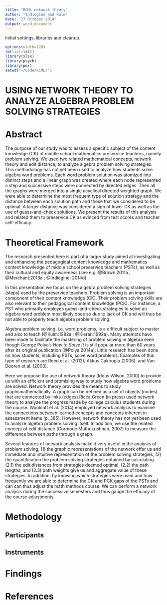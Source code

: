 ```yaml
---
title: "RCML network theory"
author: "Indiogine and Kulm"
date: "27 October 2014"
output: word_document
---
```


Initial settings, libraries and cleanup.
```r
options(width=120)
rm(list=ls())
library(xlsx)
library(psych)
library(pmr)
setwd("~/Code/RCML/")
```
<!---- do not use headers, page numbes, footers and footnotes ---->
<!---- 1/4 inch paragraph indentation  ---->
<!---- 1 inch margins ---->
<!----  max pages = 8 including references ---->
<!---- Font Times 12-pt, 1.5 line spacing, no extra lines between paragraphs ---->
<!---- Theoretical framework and related literature, methodology, findings ---->
<!---- center title on first page, all caps. Below authors, affiliation, email ---->

# USING NETWORK THEORY TO ANALYZE ALGEBRA PROBLEM SOLVING STRATEGIES

# Abstract
<!---- less than 100 words ---->
The purpose of our study was to assess a specific subject of the content knowledge (CK) of middle school mathematics preservice teachers, namely problem solving. We used two related mathematical concepts, network theory and edit distance, to analyze algebra problem solving strategies. This methodology has not yet been used to analyze how students solve algebra word problems. Each word problem solution was atomized into distinct steps and a linear graph was created where each node represented a step and successive steps were connected by directed edges. Then all the graphs were merged into a single acyclical directed weighted graph. We were able to determine the most frequent type of solution strategy and the distance between each solution path and those that we considered to be optimal. A larger distance was considered a sign of lower CK as well as the use of guess-and-check solutions. We present the results of this analysis and related them to preservice CK as evinced from test scores and teacher self-efficacy.

# Theoretical Framework

The research presented here is part of a larger study aimed at investigating and enhancing the pedagogical content knowledge and mathematics content knowledge of middle school preservice teachers (PSTs), as well as their cultural and equity awareness (see e.g.  @Brown:2011a ; @Merchant:2013a ;  @Indiogine: 2014d).

In this presentation we focus on the algebra problem solving strategies (steps) used by the preservice teachers. Problem solving is an important component of their content knowledge (CK). Their problem solving skills are also relevant to their pedagogical content knowledge (PCK). For instance, a PST who primarily employes guess-and-check strategies to solve an algebra word problem most likely does so due to lack of CK and will thus be not able to properly teach algebra problem solving.

Algebra problem solving, i.e. word problems, is a difficult subject to master and also to teach (@Kulm:1982a ; @Kieran:1992a). Many attempts have been made to facilitate the mastering of problem solving in algebra even though George Polya's *How to Solve It* is still popular more than 60 years after its original publication (@Polya:2014a). Little research has been done on how students, including PSTs, solve word problems. Examples of this type of research are Reed et al. (2012), Akkus Cakiroglu (2006), and Van Dooren et al. (2003).

Here we propose the use of network theory (Idous Wilson, 2000) to provide us with an efficient and promising way to study how algebra word problems are solved. Network theory provides the means to study graphsmathematically. A graph can be defined as a set of objects (nodes) that are connected by links (edges).Ricca Green (in press) used network theory to analyze the progress made by college calculus students during the course. Woolcott et al. (2014) employed network analysis to examine the connections between learned concepts and concepts inherent in assessment items (p. 385). However, network theory has not yet been used to analyze algebra problem solving itself. In addition, we use the related concept of edit distance (Cormode Muthukrishnan, 2007) to measure the difference between paths through a graph.

Several features of network analysis make it very useful in the analysis of problem solving, (1) the graphic representations of the network offer us and immediate and intuitive representation of the problem solving strategies, (2) the quantification the problem solving strategies obtained by calculating (2.1) the edit distances from strategies deemed optimal, (2.2) the path lengths, and (2.3) path weights give us and aggregate value of these strategies. In addition, by knowing which strategies were used and how frequently we are able to determine the CK and PCK gaps of the PSTs and can can thus adjust the math methods course. We can perform a network analysis during the successive semesters and thus gauge the efficacy of the course adjustments.

# Methodology

## Participants

## Instruments

# Findings

# References
